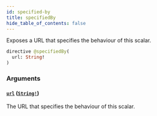 ```yaml
---
id: specified-by
title: specifiedBy
hide_table_of_contents: false
---
```



Exposes a URL that specifies the behaviour of this scalar.

```graphql
directive @specifiedBy(
  url: String!
)
```


### Arguments

#### [`url`](#) ([`String!`](/developers/shared-apis/adminidentity-api/graphql/reference/scalars/string))

The URL that specifies the behaviour of this scalar.




